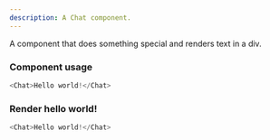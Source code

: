 ```yaml
---
description: A Chat component.
---
```



A component that does something special and renders text in a div.

### Component usage
```js
<Chat>Hello world!</Chat>
```

### Render hello world!

```js live
<Chat>Hello world!</Chat>
```
